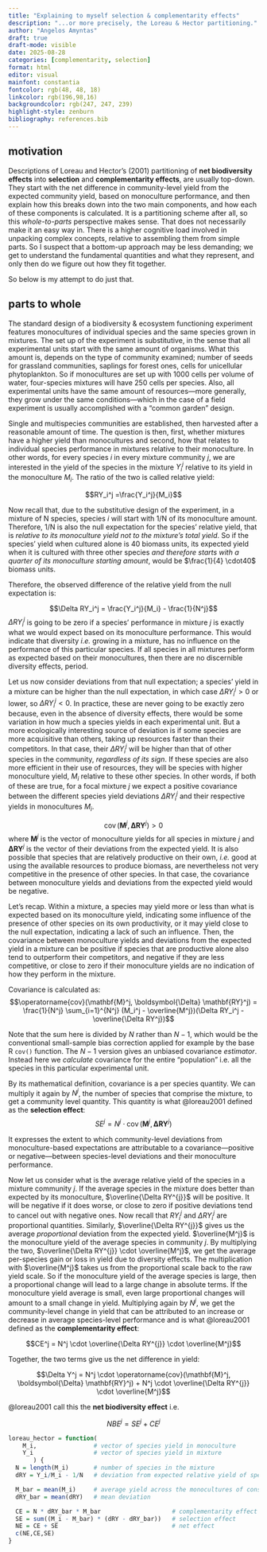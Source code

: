 ```yaml
---
title: "Explaining to myself selection & complementarity effects"
description: "...or more precisely, the Loreau & Hector partitioning."
author: "Angelos Amyntas"
draft: true
draft-mode: visible
date: 2025-08-28
categories: [complementarity, selection]
format: html
editor: visual
mainfont: constantia
fontcolor: rgb(48, 48, 18)
linkcolor: rgb(196,98,16)
backgroundcolor: rgb(247, 247, 239)
highlight-style: zenburn
bibliography: references.bib
---
```


## motivation

Descriptions of Loreau and Hector's (2001) partitioning of **net biodiversity effects** into **selection** and **complementarity effects**, are usually top-down. They start with the net difference in community-level yield from the expected community yield, based on monoculture performance, and then explain how this breaks down into the two main components, and how each of these components is calculated. It is a partitioning scheme after all, so this *whole-to-parts* perspective makes sense. That does not necessarily make it an easy way in. There is a higher cognitive load involved in unpacking complex concepts, relative to assembling them from simple parts. So I suspect that a bottom-up approach may be less demanding; we get to understand the fundamental quantities and what they represent, and only then do we figure out how they fit together.

So below is my attempt to do just that.

## parts to whole

The standard design of a biodiversity & ecosystem functioning experiment features monocultures of individual species and the same species grown in mixtures. The set up of the experiment is substitutive, in the sense that all experimental units start with the same amount of organisms. What this amount is, depends on the type of community examined; number of seeds for grassland communities, saplings for forest ones, cells for unicellular phytoplankton. So if monocultures are set up with 1000 cells per volume of water, four-species mixtures will have 250 cells per species. Also, all experimental units have the same amount of resources—more generally, they grow under the same conditions—which in the case of a field experiment is usually accomplished with a "common garden" design.

Single and multispecies communities are established, then harvested after a reasonable amount of time. The question is then, first, whether mixtures have a higher yield than monocultures and second, how that relates to individual species performance in mixtures relative to their monoculture. In other words, for every species $i$ in every mixture community $j$, we are interested in the yield of the species in the mixture $Y_i^j$ relative to its yield in the monoculture $M_i$. The ratio of the two is called relative yield:

$$RY_i^j =\frac{Y_i^j}{M_i}$$

Now recall that, due to the substitutive design of the experiment, in a mixture of N species, species $i$ will start with 1/N of its monoculture amount. Therefore, 1/N is also the null expectation for the species' relative yield, that is *relative to its monoculture yield not to the mixture's total yield*. So if the species' yield when cultured alone is 40 biomass units, its expected yield when it is cultured with three other species *and therefore starts with a quarter of its monoculture starting amount*, would be $\frac{1}{4} \cdot40$ biomass units.

Therefore, the observed difference of the relative yield from the null expectation is:

$$\Delta RY_i^j = \frac{Y_i^j}{M_i} - \frac{1}{N^j}$$ $\Delta RY_i^j$ is going to be zero if a species' performance in mixture $j$ is exactly what we would expect based on its monoculture performance. This would indicate that diversity *i.e.* growing in a mixture, has no influence on the performance of this particular species. If all species in all mixtures perform as expected based on their monocultures, then there are no discernible diversity effects, period.

Let us now consider deviations from that null expectation; a species' yield in a mixture can be higher than the null expectation, in which case $\Delta RY_i^j > 0$ or lower, so $\Delta RY_i^j < 0$. In practice, these are never going to be exactly zero because, even in the absence of diversity effects, there would be some variation in how much a species yields in each experimental unit. But a more ecologically interesting source of deviation is if some species are more acquisitive than others, taking up resources faster than their competitors. In that case, their $\Delta RY_i^j$ will be higher than that of other species in the community, *regardless of its sign*. If these species are also more efficient in their use of resources, they will be species with higher monoculture yield, $M_i$ relative to these other species. In other words, if both of these are true, for a focal mixture $j$ we expect a positive covariance between the different species yield deviations $\Delta RY_i^j$ and their respective yields in monocultures $M_i$.

$$\operatorname{cov}(\mathbf{M}^j, \boldsymbol{\Delta} \mathbf{RY}^j) > 0$$ where $\mathbf{M}^j$ is the vector of monoculture yields for all species in mixture $j$ and $\boldsymbol{\Delta} \mathbf{RY}^j$ is the vector of their deviations from the expected yield. It is also possible that species that are relatively productive on their own, *i.e.* good at using the available resources to produce biomass, are nevertheless not very competitive in the presence of other species. In that case, the covariance between monoculture yields and deviations from the expected yield would be negative.

Let's recap. Within a mixture, a species may yield more or less than what is expected based on its monoculture yield, indicating some influence of the presence of other species on its own productivity, or it may yield close to the null expectation, indicating a lack of such an influence. Then, the covariance between monoculture yields and deviations from the expected yield in a mixture can be positive if species that are productive alone also tend to outperform their competitors, and negative if they are less competitive, or close to zero if their monoculture yields are no indication of how they perform in the mixture.

Covariance is calculated as: $$\operatorname{cov}(\mathbf{M}^j, \boldsymbol{\Delta} \mathbf{RY}^j) = \frac{1}{N^j} \sum_{i=1}^{N^j} (M_i^j - \overline{M^j})(\Delta RY_i^j - \overline{\Delta RY^j})$$

Note that the sum here is divided by $N$ rather than $N-1$, which would be the conventional small-sample bias correction applied for example by the base R `cov()` function. The $N-1$ version gives an unbiased covariance *estimator*. Instead here we *calculate* covariance for the entire "population" i.e. all the species in this particular experimental unit.

By its mathematical definition, covariance is a per species quantity. We can multiply it again by $N^j$, the number of species that comprise the mixture, to get a community level quantity. This quantity is what @loreau2001 defined as the **selection effect**: $$SE^j = N^j \cdot \operatorname{cov}(\mathbf{M}^j, \boldsymbol{\Delta} \mathbf{RY}^j)$$

It expresses the extent to which community-level deviations from monoculture-based expectations are attributable to a covariance—positive or negative—between species-level deviations and their monoculture performance.

Now let us consider what is the average relative yield of the species in a mixture community $j$. If the average species in the mixture does better than expected by its monoculture, $\overline{\Delta RY^{j}}$ will be positive. It will be negative if it does worse, or close to zero if positive deviations tend to cancel out with negative ones. Now recall that $RY_i^j$ and $\Delta RY_i^j$ are proportional quantities. Similarly, $\overline{\Delta RY^{j}}$ gives us the average *proportional* deviation from the expected yield. $\overline{M^j}$ is the monoculture yield of the average species in community $j$. By multiplying the two, $\overline{\Delta RY^{j}} \cdot \overline{M^j}$, we get the average per-species gain or loss in yield due to diversity effects. The multiplication with $\overline{M^j}$ takes us from the proportional scale back to the raw yield scale. So if the monoculture yield of the average species is large, then a proportional change will lead to a large change in absolute terms. If the monoculture yield average is small, even large proportional changes will amount to a small change in yield. Multiplying again by $N^j$, we get the community-level change in yield that can be attributed to an increase or decrease in average species-level performance and is what @loreau2001 defined as the **complementarity effect**:

$$CE^j = N^j \cdot \overline{\Delta RY^{j}} \cdot \overline{M^j}$$

Together, the two terms give us the net difference in yield:

$$\Delta Y^j = N^j \cdot \operatorname{cov}(\mathbf{M}^j, \boldsymbol{\Delta} \mathbf{RY}^j) + N^j \cdot \overline{\Delta RY^{j}} \cdot \overline{M^j}$$

@loreau2001 call this the **net biodiversity effect** i.e.

$$NBE^j = SE^j + CE^j$$

```r
loreau_hector = function(
    M_i,                # vector of species yield in monoculture
    Y_i                 # vector of species yield in mixture
       ) {
  N = length(M_i)       # number of species in the mixture
  dRY = Y_i/M_i - 1/N   # deviation from expected relative yield of species i

  M_bar = mean(M_i)     # average yield across the monocultures of constituent species
  dRY_bar = mean(dRY)   # mean deviation

  CE = N * dRY_bar * M_bar                    # complementarity effect
  SE = sum((M_i - M_bar) * (dRY - dRY_bar))   # selection effect
  NE = CE + SE                                # net effect
  c(NE,CE,SE)
}
```
